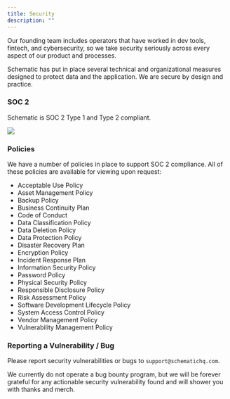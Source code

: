 ```yaml
---
title: Security
description: ""
---
```


Our founding team includes operators that have worked in dev tools, fintech, and cybersecurity, so we take security seriously across every aspect of our product and processes.

Schematic has put in place several technical and organizational measures designed to protect data and the application. We are secure by design and practice.

### SOC 2

Schematic is SOC 2 Type 1 and Type 2 compliant.

<img
  src="/images/soc2.png"
/>

### Policies

We have a number of policies in place to support SOC 2 compliance. All of these policies are available for viewing upon request:

- Acceptable Use Policy
- Asset Management Policy
- Backup Policy
- Business Continuity Plan
- Code of Conduct
- Data Classification Policy
- Data Deletion Policy
- Data Protection Policy
- Disaster Recovery Plan
- Encryption Policy
- Incident Response Plan
- Information Security Policy
- Password Policy
- Physical Security Policy
- Responsible Disclosure Policy
- Risk Assessment Policy
- Software Development Lifecycle Policy
- System Access Control Policy
- Vendor Management Policy
- Vulnerability Management Policy

### Reporting a Vulnerability / Bug

Please report security vulnerabilities or bugs to `support@schematichq.com`.

We currently do not operate a bug bounty program, but we will be forever grateful for any actionable security vulnerability found and will shower you with thanks and merch.